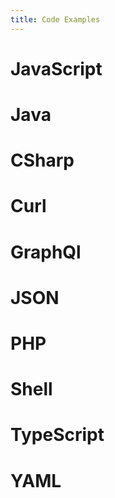 ```yaml
---
title: Code Examples
---
```


# JavaScript

<CodeExample path="example.js" title="JavaScript Code Sample" />

# Java

<CodeExample path="example.java" />

# CSharp

<CodeExample path="example.cs" title="CSharp Code Sample" />

# Curl

<CodeExample path="example.curl" title="Curl Code Sample" />

# GraphQl

<CodeExample path="example.graphql" title="GraphQl Code Sample" />

# JSON

<CodeExample path="example.json" />

# PHP

<CodeExample path="example.php" />

# Shell

<CodeExample path="example.sh" />

# TypeScript

<CodeExample path="example.ts" />

# YAML

<CodeExample path="example.yml" />
